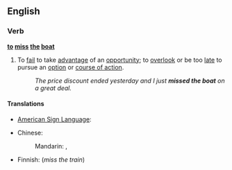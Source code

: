 ==English==

===Verb===
'''[[to]] [[miss]] [[the]] [[boat]]'''

# {{idiom}} To [[fail]] to take [[advantage]] of an [[opportunity]]; to [[overlook]] or be too [[late]] to pursue an [[option]] or [[course of action]].
#: ''The price discount ended yesterday and I just '''missed the boat''' on a great deal.''

====Translations====
{{trans-top|fail to take advantage of an opportunity}}
* [[American Sign Language]]: {{tø|ase|(TRAIN) 1@NearHand-FingerUp-1@InsideChesthigh-FingerUp 1@NearHand-FingerForward-1@DistalInsideChesthigh-FingerForward A@Chest-PalmBack CirclesVert|tr=[[TRAIN GO SORRY]]|xs=American Sign Language}} <!-- apologies for the messy link; common ASL idiom, expressed as best I can -->
{{trans-mid}}
* Chinese:
*: Mandarin: {{t|zh|錯過機會|sc=Hani}}, {{t|zh|错过机会|tr=cuòguò jīhuì|sc=Hani}}
* Finnish: {{t|fi|myöhästyä}} {{t|fi|juna|alt=junasta}} (''miss the train'')
{{trans-bottom}}